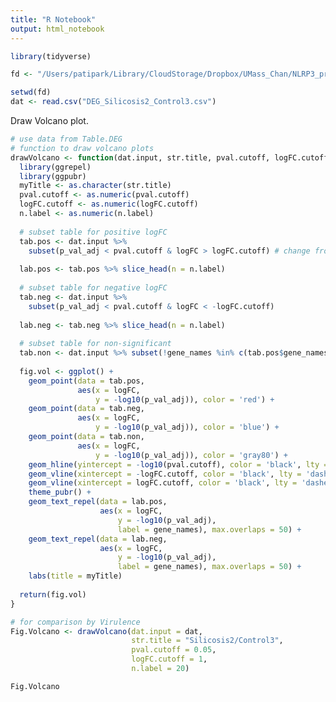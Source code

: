 ```yaml
---
title: "R Notebook"
output: html_notebook
---
```


```r
library(tidyverse)
```

```r
fd <- "/Users/patipark/Library/CloudStorage/Dropbox/UMass_Chan/NLRP3_project/Silicosis/Results_Trailmaker/DEG_files"

setwd(fd)
dat <- read.csv("DEG_Silicosis2_Control3.csv")
```

Draw Volcano plot.
```r
# use data from Table.DEG
# function to draw volcano plots
drawVolcano <- function(dat.input, str.title, pval.cutoff, logFC.cutoff, n.label) {
  library(ggrepel)
  library(ggpubr)
  myTitle <- as.character(str.title)
  pval.cutoff <- as.numeric(pval.cutoff)
  logFC.cutoff <- as.numeric(logFC.cutoff)
  n.label <- as.numeric(n.label)
  
  # subset table for positive logFC
  tab.pos <- dat.input %>% 
    subset(p_val_adj < pval.cutoff & logFC > logFC.cutoff) # change from adj.P.Val
  
  lab.pos <- tab.pos %>% slice_head(n = n.label)
  
  # subset table for negative logFC
  tab.neg <- dat.input %>% 
    subset(p_val_adj < pval.cutoff & logFC < -logFC.cutoff)
  
  lab.neg <- tab.neg %>% slice_head(n = n.label)
  
  # subset table for non-significant 
  tab.non <- dat.input %>% subset(!gene_names %in% c(tab.pos$gene_names,tab.neg$gene_names))
  
  fig.vol <- ggplot() +
    geom_point(data = tab.pos,
               aes(x = logFC,
                   y = -log10(p_val_adj)), color = 'red') +
    geom_point(data = tab.neg,
               aes(x = logFC,
                   y = -log10(p_val_adj)), color = 'blue') +
    geom_point(data = tab.non,
               aes(x = logFC,
                   y = -log10(p_val_adj)), color = 'gray80') +
    geom_hline(yintercept = -log10(pval.cutoff), color = 'black', lty = 'dashed') +
    geom_vline(xintercept = -logFC.cutoff, color = 'black', lty = 'dashed') +
    geom_vline(xintercept = logFC.cutoff, color = 'black', lty = 'dashed') +
    theme_pubr() +
    geom_text_repel(data = lab.pos,
                    aes(x = logFC,
                        y = -log10(p_val_adj),
                        label = gene_names), max.overlaps = 50) +
    geom_text_repel(data = lab.neg,
                    aes(x = logFC,
                        y = -log10(p_val_adj),
                        label = gene_names), max.overlaps = 50) +
    labs(title = myTitle)
  
  return(fig.vol)    
}
```


```r
# for comparison by Virulence
Fig.Volcano <- drawVolcano(dat.input = dat,
                           str.title = "Silicosis2/Control3",
                           pval.cutoff = 0.05,
                           logFC.cutoff = 1,
                           n.label = 20)

Fig.Volcano

```




